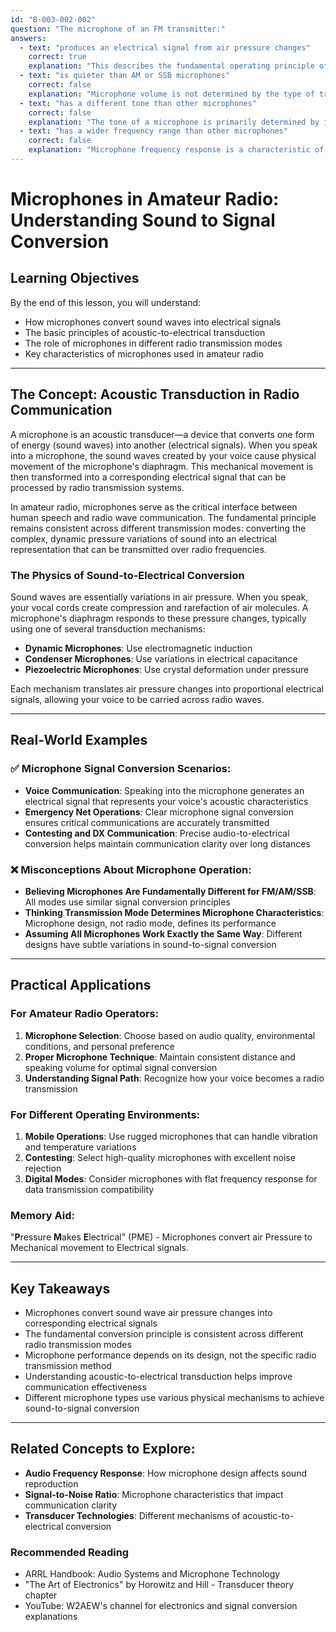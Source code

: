 ```yaml
---
id: "B-003-002-002"
question: "The microphone of an FM transmitter:"
answers:
  - text: "produces an electrical signal from air pressure changes"
    correct: true
    explanation: "This describes the fundamental operating principle of a microphone, which converts acoustic sound waves (variations in air pressure) into corresponding electrical signals. In an FM transmitter, this electrical signal represents the audio input that will be used to frequency modulate the radio carrier wave. This principle applies to all microphone types used in amateur radio, including dynamic, condenser, and electret microphones."
  - text: "is quieter than AM or SSB microphones"
    correct: false
    explanation: "Microphone volume is not determined by the type of transmission mode (FM, AM, or SSB), but by the microphone's design and the audio gain settings of the transmitter. FM, AM, and SSB transmitters can all use similar microphones with comparable audio output levels. The fundamental difference between these modes is how the audio signal modulates the radio frequency carrier, not the microphone's volume characteristics."
  - text: "has a different tone than other microphones"
    correct: false
    explanation: "The tone of a microphone is primarily determined by its physical design, diaphragm material, and electronic characteristics, not by the transmission mode of the radio. A microphone used in an FM transmitter will have essentially the same tonal characteristics whether it's connected to an FM, AM, or SSB transmitter. Tone variations are more related to the specific microphone model than to the radio's modulation method."
  - text: "has a wider frequency range than other microphones"
    correct: false
    explanation: "Microphone frequency response is a characteristic of the individual microphone design and is not inherently related to the transmission mode. FM, AM, and SSB transmitters can all use microphones with similar frequency response ranges. The choice of microphone depends on its specific audio characteristics, intended use, and the operator's preferences, rather than the type of radio transmission."
---
```


# Microphones in Amateur Radio: Understanding Sound to Signal Conversion

## Learning Objectives
By the end of this lesson, you will understand:
- How microphones convert sound waves into electrical signals
- The basic principles of acoustic-to-electrical transduction
- The role of microphones in different radio transmission modes
- Key characteristics of microphones used in amateur radio

---

## The Concept: Acoustic Transduction in Radio Communication

A microphone is an acoustic transducer—a device that converts one form of energy (sound waves) into another (electrical signals). When you speak into a microphone, the sound waves created by your voice cause physical movement of the microphone's diaphragm. This mechanical movement is then transformed into a corresponding electrical signal that can be processed by radio transmission systems.

In amateur radio, microphones serve as the critical interface between human speech and radio wave communication. The fundamental principle remains consistent across different transmission modes: converting the complex, dynamic pressure variations of sound into an electrical representation that can be transmitted over radio frequencies.

### The Physics of Sound-to-Electrical Conversion

Sound waves are essentially variations in air pressure. When you speak, your vocal cords create compression and rarefaction of air molecules. A microphone's diaphragm responds to these pressure changes, typically using one of several transduction mechanisms:
- **Dynamic Microphones**: Use electromagnetic induction
- **Condenser Microphones**: Use variations in electrical capacitance
- **Piezoelectric Microphones**: Use crystal deformation under pressure

Each mechanism translates air pressure changes into proportional electrical signals, allowing your voice to be carried across radio waves.

---

## Real-World Examples

### ✅ Microphone Signal Conversion Scenarios:
- **Voice Communication**: Speaking into the microphone generates an electrical signal that represents your voice's acoustic characteristics
- **Emergency Net Operations**: Clear microphone signal conversion ensures critical communications are accurately transmitted
- **Contesting and DX Communication**: Precise audio-to-electrical conversion helps maintain communication clarity over long distances

### ❌ Misconceptions About Microphone Operation:
- **Believing Microphones Are Fundamentally Different for FM/AM/SSB**: All modes use similar signal conversion principles
- **Thinking Transmission Mode Determines Microphone Characteristics**: Microphone design, not radio mode, defines its performance
- **Assuming All Microphones Work Exactly the Same Way**: Different designs have subtle variations in sound-to-signal conversion

---

## Practical Applications

### For Amateur Radio Operators:
1. **Microphone Selection**: Choose based on audio quality, environmental conditions, and personal preference
2. **Proper Microphone Technique**: Maintain consistent distance and speaking volume for optimal signal conversion
3. **Understanding Signal Path**: Recognize how your voice becomes a radio transmission

### For Different Operating Environments:
1. **Mobile Operations**: Use rugged microphones that can handle vibration and temperature variations
2. **Contesting**: Select high-quality microphones with excellent noise rejection
3. **Digital Modes**: Consider microphones with flat frequency response for data transmission compatibility

### Memory Aid:
"**P**ressure **M**akes **E**lectrical" (PME) - Microphones convert air Pressure to Mechanical movement to Electrical signals.

---

## Key Takeaways

- Microphones convert sound wave air pressure changes into corresponding electrical signals
- The fundamental conversion principle is consistent across different radio transmission modes
- Microphone performance depends on its design, not the specific radio transmission method
- Understanding acoustic-to-electrical transduction helps improve communication effectiveness
- Different microphone types use various physical mechanisms to achieve sound-to-signal conversion

---

## Related Concepts to Explore:
- **Audio Frequency Response**: How microphone design affects sound reproduction
- **Signal-to-Noise Ratio**: Microphone characteristics that impact communication clarity
- **Transducer Technologies**: Different mechanisms of acoustic-to-electrical conversion

### Recommended Reading
- ARRL Handbook: Audio Systems and Microphone Technology
- "The Art of Electronics" by Horowitz and Hill - Transducer theory chapter
- YouTube: W2AEW's channel for electronics and signal conversion explanations